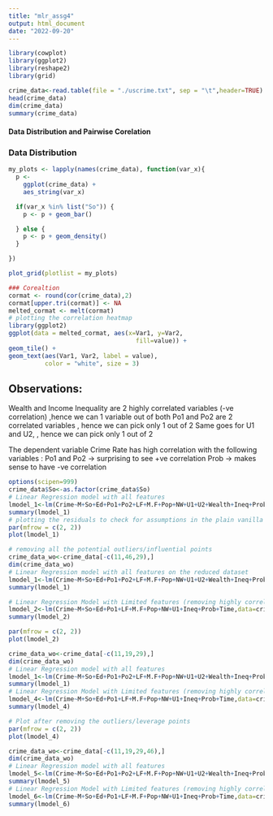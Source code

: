 ```yaml
---
title: "mlr_assg4"
output: html_document
date: "2022-09-20"
---
```


```r
library(cowplot)
library(ggplot2)
library(reshape2)
library(grid)
```


```r
crime_data<-read.table(file = "./uscrime.txt", sep = "\t",header=TRUE)
head(crime_data)
dim(crime_data)
summary(crime_data)
```

#### Data Distribution and Pairwise Corelation
### Data Distribution
```r
my_plots <- lapply(names(crime_data), function(var_x){
  p <- 
    ggplot(crime_data) +
    aes_string(var_x)

  if(var_x %in% list("So")) {
    p <- p + geom_bar()

  } else {
    p <- p + geom_density()
  } 

})

plot_grid(plotlist = my_plots)

### Corealtion
cormat <- round(cor(crime_data),2)
cormat[upper.tri(cormat)] <- NA
melted_cormat <- melt(cormat)
# plotting the correlation heatmap
library(ggplot2)
ggplot(data = melted_cormat, aes(x=Var1, y=Var2,
                                   fill=value)) +
geom_tile() +
geom_text(aes(Var1, Var2, label = value),
          color = "white", size = 3)
```
## Observations: 
Wealth and Income Inequality are 2 highly correlated variables (-ve correlation) ,hence we can 1 variable out of both
Po1 and Po2 are 2 correlated variables , hence we can pick only 1 out of 2 
Same goes for U1 and U2, , hence we can pick only 1 out of 2 

The dependent variable Crime Rate has high correlation with the following variables :
Po1 and Po2 -> surprising to see +ve correlation
Prob -> makes sense to have -ve correlation

```r
options(scipen=999)
crime_data$So<-as.factor(crime_data$So)
# Linear Regression model with all features
lmodel_1<-lm(Crime~M+So+Ed+Po1+Po2+LF+M.F+Pop+NW+U1+U2+Wealth+Ineq+Prob+Time,data=crime_data)
summary(lmodel_1)
# plotting the residuals to check for assumptions in the plain vanilla model with all features
par(mfrow = c(2, 2))
plot(lmodel_1)
```

```r
# removing all the potential outliers/influential points
crime_data_wo<-crime_data[-c(11,46,29),]
dim(crime_data_wo)
# Linear Regression model with all features on the reduced dataset
lmodel_1<-lm(Crime~M+So+Ed+Po1+Po2+LF+M.F+Pop+NW+U1+U2+Wealth+Ineq+Prob+Time,data=crime_data_wo)
summary(lmodel_1)
```

```r
# Linear Regression Model with Limited features (removing highly correlated features)
lmodel_2<-lm(Crime~M+So+Ed+Po1+LF+M.F+Pop+NW+U1+Ineq+Prob+Time,data=crime_data)
summary(lmodel_2)

par(mfrow = c(2, 2))
plot(lmodel_2)
```



```r
crime_data_wo<-crime_data[-c(11,19,29),]
dim(crime_data_wo)
# Linear Regression model with all features
lmodel_1<-lm(Crime~M+So+Ed+Po1+Po2+LF+M.F+Pop+NW+U1+U2+Wealth+Ineq+Prob+Time,data=crime_data_wo)
summary(lmodel_1)
# Linear Regression Model with Limited features (removing highly correlated features)
lmodel_4<-lm(Crime~M+So+Ed+Po1+LF+M.F+Pop+NW+U1+Ineq+Prob+Time,data=crime_data_wo)
summary(lmodel_4)

```


```r
# Plot after removing the outliers/leverage points
par(mfrow = c(2, 2))
plot(lmodel_4)
```

```r
crime_data_wo<-crime_data[-c(11,19,29,46),]
dim(crime_data_wo)
# Linear Regression model with all features
lmodel_5<-lm(Crime~M+So+Ed+Po1+Po2+LF+M.F+Pop+NW+U1+U2+Wealth+Ineq+Prob+Time,data=crime_data_wo)
summary(lmodel_5)
# Linear Regression Model with Limited features (removing highly correlated features)
lmodel_6<-lm(Crime~M+So+Ed+Po1+LF+M.F+Pop+NW+U1+Ineq+Prob+Time,data=crime_data_wo)
summary(lmodel_6)

```